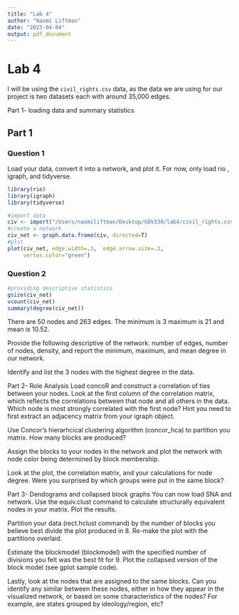 ```yaml
---
title: "Lab 4"
author: "Naomi Liftman"
date: "2023-04-04"
output: pdf_document
---
```

# Lab 4

I will be using the `civil_rights.csv` data, as the data we are using for our project is two datasets each with around 35,000 edges. 

Part 1- loading data and summary statistics

## Part 1
### Question 1
Load your data, convert it into a network, and plot it. For now, only load rio , igraph, and tidyverse.

```r
library(rio)
library(igraph)
library(tidyverse)
```

```r
#import data
civ <- import("/Users/naomiliftman/Desktop/GOV338/lab4/civil_rights.csv")
#create a network
civ_net <- graph.data.frame(civ, directed=T)
#plot
plot(civ_net, edge.width=.3,  edge.arrow.size=.3,
     vertex.color="green")
```


### Question 2
```r
#providing descriptive statistics
gsize(civ_net)
vcount(civ_net)
summary(degree(civ_net))
```
There are 50 nodes and 263 edges. The minimum is 3 maximum is 21 and mean is 10.52. 

Provide the following descriptive of the network: number of edges, number of nodes, density, and report the minimum, maximum, and mean degree in our network.

Identify and list the 3 nodes with the highest degree in the data.

Part 2- Role Analysis
Load concoR and construct a correlation of ties between your nodes. Look at the first column of the correlation matrix, which reflects the correlations between that node and all others in the data. Which node is most strongly correlated with the first node? Hint you need to first extract an adjacency matrix from your igraph object.

Use Concor’s hierarhcical clustering algorithm (concor_hca) to partition you matrix. How many blocks are produced?

Assign the blocks to your nodes in the network and plot the network with node color being determined by block membership.

Look at the plot, the correlation matrix, and your calculations for node degree. Were you surprised by which groups were put in the same block?

Part 3- Dendograms and collapsed block graphs
You can now load SNA and network. Use the equiv.clust command to calculate structurally equivalent nodes in your matrix. Plot the results.

Partition your data (rect.hclust command) by the number of blocks you believe best divide the plot produced in 8. Re-make the plot with the partitions overlaid.

Estimate the blockmodel (blockmodel) with the specified number of divisions you felt was the best fit for 9. Plot the collapsed version of the block model (see gplot sample code).

Lastly, look at the nodes that are assigned to the same blocks. Can you identify any similar between these nodes, either in how they appear in the visualized network, or based on some characteristics of the nodes? For example, are states grouped by ideology/region, etc?